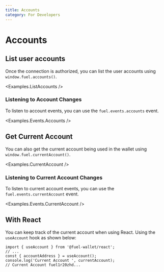 ```yaml
---
title: Accounts
category: For Developers
---
```


# Accounts

## List user accounts

Once the connection is authorized, you can list the user accounts using `window.fuel.accounts()`.

<CodeImport file="../../examples/ListAccounts.tsx" />

<Examples.ListAccounts />

### Listening to Account Changes

To listen to account events, you can use the `fuel.events.accounts` event.

<CodeImport
  file="../../examples/events/Accounts.tsx"
  commentBlock="eventAccountChanges"
/>
<Examples.Events.Accounts />

## Get Current Account

You can also get the current account being used in the wallet using `window.fuel.currentAccount()`.

<CodeImport file="../../examples/CurrentAccount.tsx" />

<Examples.CurrentAccount />

### Listening to Current Account Changes

To listen to current account events, you can use the `fuel.events.currentAccount` event.

<CodeImport
  file="../../examples/events/CurrentAccount.tsx"
  commentBlock="eventCurrentAccount"
/>
<Examples.Events.CurrentAccount />

## With React

You can keep track of the current account when using React. Using the `useAccount` hook as shown below:

```tsx
import { useAccount } from '@fuel-wallet/react';
// ...
const { accountAddress } = useAccount();
console.log('Current Account ', currentAccount);
// Current Account fuel1r20zhd...
```
